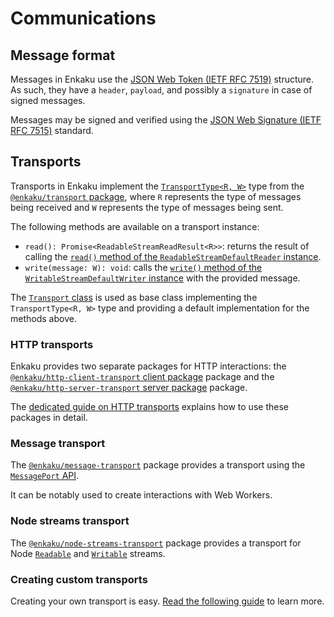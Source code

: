 # Communications

## Message format

Messages in Enkaku use the [JSON Web Token (IETF RFC 7519)](https://datatracker.ietf.org/doc/html/rfc7519) structure. As such, they have a `header`, `payload`, and possibly a `signature` in case of signed messages.

Messages may be signed and verified using the [JSON Web Signature (IETF RFC 7515)](https://datatracker.ietf.org/doc/html/rfc7515) standard.

## Transports

Transports in Enkaku implement the [`TransportType<R, W>`](./api/transport/index.md#transporttyper-w) type from the [`@enkaku/transport` package](./api/transport/index.md), where `R` represents the type of messages being received and `W` represents the type of messages being sent.

The following methods are available on a transport instance:

- `read(): Promise<ReadableStreamReadResult<R>>`: returns the result of calling the [`read()` method of the `ReadableStreamDefaultReader` instance](https://developer.mozilla.org/en-US/docs/Web/API/ReadableStreamDefaultReader/read).
- `write(message: W): void`: calls the [`write()` method of the `WritableStreamDefaultWriter` instance](https://developer.mozilla.org/en-US/docs/Web/API/WritableStreamDefaultWriter/write) with the provided message.

The [`Transport` class](./api/transport/index.md#transportr-w) is used as base class implementing the `TransportType<R, W>` type and providing a default implementation for the methods above.

### HTTP transports

Enkaku provides two separate packages for HTTP interactions: the [`@enkaku/http-client-transport` client package](./api/http-client-transport/index.md) package and the [`@enkaku/http-server-transport` server package](./api/http-server-transport/index.md) package.

The [dedicated guide on HTTP transports](./guides/http-transports.mdx) explains how to use these packages in detail.

### Message transport

The [`@enkaku/message-transport`](./api/message-transport/index.md) package provides a transport using the [`MessagePort` API](https://developer.mozilla.org/en-US/docs/Web/API/MessagePort).

It can be notably used to create interactions with Web Workers.

### Node streams transport

The [`@enkaku/node-streams-transport`](./api/node-streams-transport/index.md) package provides a transport for Node [`Readable`](https://nodejs.org/api/stream.html#class-streamreadable) and [`Writable`](https://nodejs.org/api/stream.html#class-streamwritable) streams.

### Creating custom transports

Creating your own transport is easy. [Read the following guide](./guides/custom-transports.mdx) to learn more.